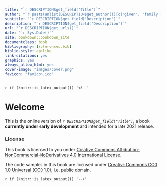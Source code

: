 ```yaml
--- 
title: "`r DESCRIPTION$get_field('Title')`"
author: "`r paste(unlist(DESCRIPTION$get_author())[c('given', 'family')], collapse = ' ')`"
subtitle: "`r DESCRIPTION$get_field('Description')`"
description: "`r DESCRIPTION$get_field('Description')`"
url: "`r DESCRIPTION$get_urls()`"
date: "`r Sys.Date()`"
site: bookdown::bookdown_site
documentclass: book
bibliography: [references.bib]
biblio-style: apalike
link-citations: yes
graphics: yes
always_allow_html: yes
cover-image: "images/cover.png"
favicon: "favicon.ico"
---
```


<!--

https://bookdown.org/yihui/bookdown/html.html

---
title: "An Awesome Book"
author: "John Smith"
description: "This book introduces the ABC theory, and ..."
url: 'https\://bookdown.org/john/awesome/'
github-repo: "john/awesome"
cover-image: "images/cover.png"
apple-touch-icon: "touch-icon.png"
apple-touch-icon-size: 120
favicon: "favicon.ico"
---

-->

<!--

Springer book structure
https://www.springer.com/gp/authors-editors/book-authors-editors/resources-guidelines/book-manuscript-guidelines/book-structure/5640
-->

`r if (knitr::is_latex_output()) '<!--'` 

# Welcome {-}

This is the online version of _`r DESCRIPTION$get_field("Title")`_, a book
**currently under early development** and intended for a late 2021 release.

### License {-}

This book is licensed to you under [Creative Commons
Attribution-NonCommercial-NoDerivatives 4.0 International
License](http://creativecommons.org/licenses/by-nc-nd/4.0/).

The code samples in this book are licensed under [Creative Commons CC0 1.0
Universal (CC0 1.0)](https://creativecommons.org/publicdomain/zero/1.0/), i.e.
public domain.

`r if (knitr::is_latex_output()) '-->'`

